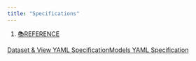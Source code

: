 ```yaml
---
title: "Specifications"
---
```


1. [📚REFERENCE](/reference)

[Dataset & View YAML Specification](/reference/specifications/dataset-and-view-yaml-specification)[Models YAML Specification](/reference/specifications/models-yaml-specification)
